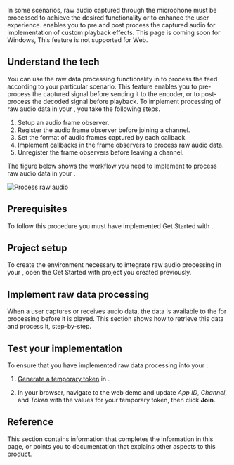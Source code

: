 

In some scenarios, raw audio captured through the microphone must be processed to achieve the desired functionality or to enhance the user experience. <Vpd k="SDK" /> enables you to pre and post process the captured audio for implementation of custom playback effects.
<PlatformWrapper platform="windows">
    This page is coming soon for Windows,
</PlatformWrapper>
<PlatformWrapper notAllowed="windows">
<PlatformWrapper platform="web">
This feature is not supported for Web.
</PlatformWrapper>
<PlatformWrapper notAllowed="web">

## Understand the tech

You can use the raw data processing functionality in <Vpd k="SDK" /> to process the feed according to your particular scenario. This feature enables you to pre-process the captured signal before sending it to the encoder, or to post-process the decoded signal before playback. To implement processing of raw audio data in your <Vpl k="CLIENT" />, you take the following steps.

1. Setup an audio frame observer.
1. Register the audio frame observer before joining a channel.
1. Set the format of audio frames captured by each callback.
1. Implement callbacks in the frame observers to process raw audio data. 
1. Unregister the frame observers before leaving a channel.

The figure below shows the workflow you need to implement to process raw audio data in your <Vpl k="CLIENT" />.

![Process raw audio](/images/voice-sdk/process-raw-audio.svg)

## Prerequisites

To follow this procedure you must have implemented <Link to="../get-started/get-started-sdk">Get Started with <Vpd k="NAME"/></Link>.

## Project setup

To create the environment necessary to integrate raw audio processing in your <Vpl k="CLIENT" />, open the <Link to="../get-started/get-started-sdk">Get Started with <Vpd k="NAME"/></Link> project you created previously.

## Implement raw data processing

<PlatformWrapper notAllowed="web">
When a user captures or receives audio data, the data is available to the <Vpl k="CLIENT" /> for processing before it is played. This section shows how to retrieve this data and process it, step-by-step.
</PlatformWrapper>

<ProjectImplement/>

## Test your implementation

<PlatformWrapper notAllowed="web">
To ensure that you have implemented raw data processing into your <Vpl k="CLIENT" />:

1. [Generate a temporary token](../reference/manage-agora-account#generate-a-temporary-token) in <Vg k="CONSOLE" /> .

2. In your browser, navigate to the <Link target="_blank" to="{{Global.DEMO_BASIC_VIDEO_CALL_URL}}"><Vg k="COMPANY" /> web demo</Link> and update _App ID_, _Channel_, and _Token_ with the values for your temporary token, then click **Join**.
</PlatformWrapper>

<ProjectTest/>


## Reference

This section contains information that completes the information in this page, or points you to documentation that explains other aspects to this product.

<Reference/>

</PlatformWrapper>
</PlatformWrapper>